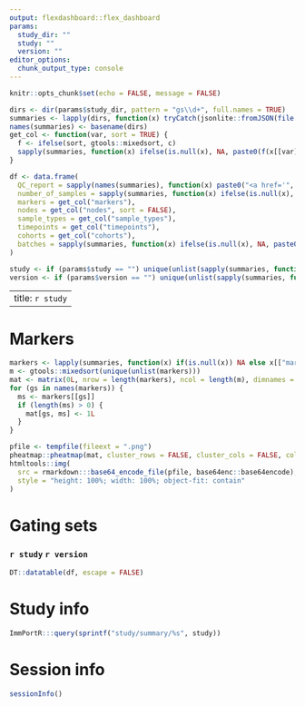 ```yaml
---
output: flexdashboard::flex_dashboard
params:
  study_dir: ""
  study: ""
  version: ""
editor_options: 
  chunk_output_type: console
---
```


```r
knitr::opts_chunk$set(echo = FALSE, message = FALSE)
```

```r
dirs <- dir(params$study_dir, pattern = "gs\\d+", full.names = TRUE)
summaries <- lapply(dirs, function(x) tryCatch(jsonlite::fromJSON(file.path(x, "summary")), error = function(e) NULL))
names(summaries) <- basename(dirs)
get_col <- function(var, sort = TRUE) {
  f <- ifelse(sort, gtools::mixedsort, c)
  sapply(summaries, function(x) ifelse(is.null(x), NA, paste0(f(x[[var]]), collapse = "<br>")))
}

df <- data.frame(
  QC_report = sapply(names(summaries), function(x) paste0("<a href='", x, "/QC.html'>report</a>")),
  number_of_samples = sapply(summaries, function(x) ifelse(is.null(x), NA, x$number_of_samples)),
  markers = get_col("markers"),
  nodes = get_col("nodes", sort = FALSE),
  sample_types = get_col("sample_types"),
  timepoints = get_col("timepoints"),
  cohorts = get_col("cohorts"),
  batches = sapply(summaries, function(x) ifelse(is.null(x), NA, paste0(gtools::mixedsort(names(x[["batches"]])), collapse = "<br>")))
)

study <- if (params$study == "") unique(unlist(sapply(summaries, function(x) x$study))) else params$study
version <- if (params$version == "") unique(unlist(sapply(summaries, function(x) x$version))) else params$version
```

---
title: `r study`
---



Markers
=====================================  

```r
markers <- lapply(summaries, function(x) if(is.null(x)) NA else x[["markers"]])
m <- gtools::mixedsort(unique(unlist(markers)))
mat <- matrix(0L, nrow = length(markers), ncol = length(m), dimnames = list(names(markers), m))
for (gs in names(markers)) {
  ms <- markers[[gs]]
  if (length(ms) > 0) {
    mat[gs, ms] <- 1L
  }
}

pfile <- tempfile(fileext = ".png")
pheatmap::pheatmap(mat, cluster_rows = FALSE, cluster_cols = FALSE, color = c("lightgrey", "darkblue"), legend_breaks = c(FALSE, TRUE), legend_labels = c("Marker absent", "Marker present"), filename = pfile, breaks = c(0, 0.5, 1))
htmltools::img(
  src = rmarkdown:::base64_encode_file(pfile, base64enc::base64encode),
  style = "height: 100%; width: 100%; object-fit: contain"
)
```



Gating sets
=====================================  

### `r study` `r version`

```r
DT::datatable(df, escape = FALSE)
```



Study info
====================================

```r
ImmPortR:::query(sprintf("study/summary/%s", study))
```



Session info
====================================

```r
sessionInfo()
```



<style type="text/css"> div.chart-shim { overflow: auto } </style>
